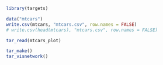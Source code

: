 ```r
library(targets)
```


```r
data("mtcars")
write.csv(mtcars, "mtcars.csv", row.names = FALSE)
# write.csv(head(mtcars), "mtcars.csv", row.names = FALSE)
```

```r
tar_read(mtcars_plot)
```


```r
tar_make()
tar_visnetwork()
```

